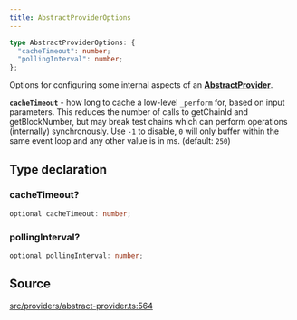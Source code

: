 ```yaml
---
title: AbstractProviderOptions
---
```


```ts
type AbstractProviderOptions: {
  "cacheTimeout": number;
  "pollingInterval": number;
};
```

Options for configuring some internal aspects of an [**AbstractProvider**](/content/classes/AbstractProvider).

**`cacheTimeout`** - how long to cache a low-level `_perform` for, based on input parameters. This reduces the number
of calls to getChainId and getBlockNumber, but may break test chains which can perform operations (internally)
synchronously. Use `-1` to disable, `0` will only buffer within the same event loop and any other value is in ms.
(default: `250`)

## Type declaration

### cacheTimeout?

```ts
optional cacheTimeout: number;
```

### pollingInterval?

```ts
optional pollingInterval: number;
```

## Source

[src/providers/abstract-provider.ts:564](https://github.com/dominant-strategies/quais-6.js/blob/95934f9b18ff90a0666dd9772179b612f2ad5510/src/providers/abstract-provider.ts#L564)
